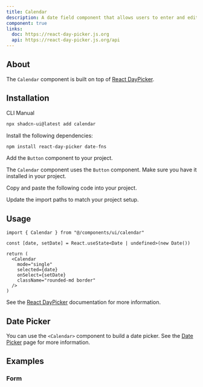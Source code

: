 ```yaml
---
title: Calendar
description: A date field component that allows users to enter and edit date.
component: true
links:
  doc: https://react-day-picker.js.org
  api: https://react-day-picker.js.org/api
---
```


<ComponentPreview name="calendar-demo" />

## About

The `Calendar` component is built on top of [React DayPicker](https://react-day-picker.js.org).

## Installation

<Tabs defaultValue="cli">

<TabsList>
  <TabsTrigger value="cli">CLI</TabsTrigger>
  <TabsTrigger value="manual">Manual</TabsTrigger>
</TabsList>
<TabsContent value="cli">

```bash
npx shadcn-ui@latest add calendar
```

</TabsContent>

<TabsContent value="manual">

<Steps>

<Step>Install the following dependencies:</Step>

```bash
npm install react-day-picker date-fns
```

<Step>Add the `Button` component to your project.</Step>

The `Calendar` component uses the `Button` component. Make sure you have it installed in your project.

<Step>Copy and paste the following code into your project.</Step>

<ComponentSource name="calendar" />

<Step>Update the import paths to match your project setup.</Step>

</Steps>

</TabsContent>

</Tabs>

## Usage

```tsx
import { Calendar } from "@/components/ui/calendar"
```

```tsx
const [date, setDate] = React.useState<Date | undefined>(new Date())

return (
  <Calendar
    mode="single"
    selected={date}
    onSelect={setDate}
    className="rounded-md border"
  />
)
```

See the [React DayPicker](https://react-day-picker.js.org) documentation for more information.

## Date Picker

You can use the `<Calendar>` component to build a date picker. See the [Date Picker](/docs/components/date-picker) page for more information.

## Examples

### Form

<ComponentPreview name="calendar-form" />
